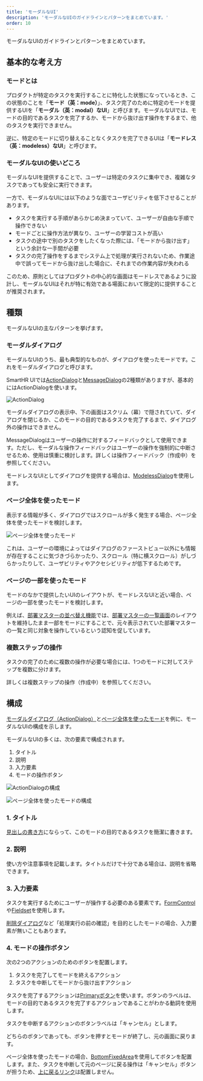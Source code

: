 ```yaml
---
title: 'モーダルなUI'
description: 'モーダルなUIのガイドラインとパターンをまとめています。'
order: 10
---
```


モーダルなUIのガイドラインとパターンをまとめています。

## 基本的な考え方
### モードとは

プロダクトが特定のタスクを実行することに特化した状態になっているとき、この状態のことを「**モード（英：mode）**」、タスク完了のために特定のモードを提供するUIを「**モーダル（英：modal）なUI**」と呼びます。モーダルなUIでは、モードの目的であるタスクを完了するか、モードから抜け出す操作をするまで、他のタスクを実行できません。

逆に、特定のモードに切り替えることなくタスクを完了できるUIは「**モードレス（英：modeless）なUI**」と呼びます。

### モーダルなUIの使いどころ

モーダルなUIを提供することで、ユーザーは特定のタスクに集中でき、複雑なタスクであっても安全に実行できます。

一方で、モーダルなUIには以下のような面でユーザビリティを低下させることがあります。

- タスクを実行する手順があらかじめ決まっていて、ユーザーが自由な手順で操作できない
- モードごとに操作方法が異なり、ユーザーの学習コストが高い
- タスクの途中で別のタスクをしたくなった際には、「モードから抜け出す」という余計な一手間が必要
- タスクの完了操作をするまでシステム上で処理が実行されないため、作業途中で誤ってモードから抜け出した場合に、それまでの作業内容が失われる

このため、原則としてはプロダクトの中心的な画面はモードレスであるように設計し、モーダルなUIはそれが特に有効である場面において限定的に提供することが推奨されます。

## 種類

モーダルなUIの主なパターンを挙げます。

### モーダルダイアログ

モーダルなUIのうち、最も典型的なものが、ダイアログを使ったモードです。これをモーダルダイアログと呼びます。

SmartHR UIでは[ActionDialog](../../components/dialog/#h3-1)と[MessageDialog](../../components/dialog/#h3-2)の2種類がありますが、基本的にはActionDialogを使います。

![ActionDialog](./images/modal-ui/modal-ui_actiondialog.png)

モーダルダイアログの表示中、下の画面はスクリム（幕）で隠されていて、ダイアログを閉じるか、このモードの目的であるタスクを完了するまで、ダイアログ外の操作はできません。

MessageDialogはユーザーの操作に対するフィードバックとして使用できます。ただし、モーダルな操作フィードバックはユーザーの操作を強制的に中断させるため、使用は慎重に検討します。詳しくは操作フィードバック（作成中）を参照してください。

モードレスなUIとしてダイアログを提供する場合は、[ModelessDialog](../../components/dialog/#h3-3)を使用します。

### ページ全体を使ったモード

表示する情報が多く、ダイアログではスクロールが多く発生する場合、ページ全体を使ったモードを検討します。

![ページ全体を使ったモード](./images/modal-ui/modal-ui_fullpage.png)

これは、ユーザーの環境によってはダイアログのファーストビュー以外にも情報が存在することに気づきづらかったり、スクロール（特に横スクロール）がしづらかったりして、ユーザビリティやアクセシビリティが低下するためです。

### ページの一部を使ったモード

モードのなかで提供したいUIのレイアウトが、モードレスなUIと近い場合、ページの一部を使ったモードを検討します。

例えば、[部署マスターの並べ替え機能](https://support.smarthr.jp/ja/help/articles/7e59f1f2-6df7-4c6c-9d84-fc7449a2a6d6/#%E9%83%A8%E7%BD%B2%E3%82%92%E4%B8%A6%E3%81%B9%E6%9B%BF%E3%81%88%E3%82%8B)では、[部署マスターの一覧画面](https://support.smarthr.jp/ja/help/articles/360036111074/)のレイアウトを維持したまま一部をモードにすることで、元々表示されていた部署マスターの一覧と同じ対象を操作しているという認知を促しています。

### 複数ステップの操作

タスクの完了のために複数の操作が必要な場合には、1つのモードに対してステップを複数に分けます。

詳しくは複数ステップの操作（作成中）を参照してください。

## 構成

[モーダルダイアログ（ActionDialog）](#h3-2)と[ページ全体を使ったモード](#h3-3)を例に、モーダルなUIの構成を示します。

モーダルなUIの多くは、次の要素で構成されます。

1. タイトル
2. 説明
3. 入力要素
4. モードの操作ボタン

![ActionDialogの構成](./images/modal-ui/modal-ui_actiondialog_structure.png)

![ページ全体を使ったモードの構成](./images/modal-ui/modal-ui_fullpage_structure.png)

### 1. タイトル

[見出しの書き方](/products/components/heading/#h3-5)にならって、このモードの目的であるタスクを簡潔に書きます。

### 2. 説明

使い方や注意事項を記載します。タイトルだけで十分である場合は、説明を省略できます。

### 3.  入力要素

タスクを実行するためにユーザーが操作する必要のある要素です。[FormControl](../../components/form-control/)や[Fieldset](../../components/fieldset/)を使用します。

[削除ダイアログ](../delete-dialog/)など「処理実行の前の確認」を目的としたモードの場合、入力要素が無いこともあります。

### 4. モードの操作ボタン

次の2つのアクションのためのボタンを配置します。

1. タスクを完了してモードを終えるアクション
2. タスクを中断してモードから抜け出すアクション

タスクを完了するアクションは[Primaryボタン](../../products/components/button/#h3-1)を使います。ボタンのラベルは、モードの目的であるタスクを完了するアクションであることがわかる動詞を使用します。

タスクを中断するアクションのボタンラベルは「キャンセル」とします。

どちらのボタンであっても、ボタンを押すとモードが終了し、元の画面に戻ります。

ページ全体を使ったモードの場合、[BottomFixedArea](../../components/bottom-fixed-area/)を使用してボタンを配置します。また、タスクを中断して元のページに戻る操作は「キャンセル」ボタンが担うため、[上に戻るリンク](../upward-navigation/)は配置しません。